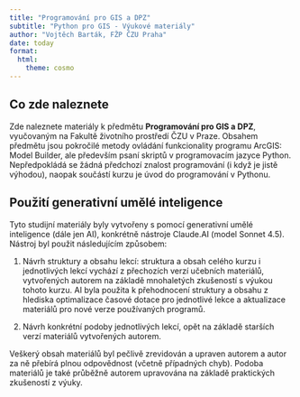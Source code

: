```yaml
---
title: "Programování pro GIS a DPZ"
subtitle: "Python pro GIS - Výukové materiály"
author: "Vojtěch Barták, FŽP ČZU Praha"
date: today
format:
  html:
    theme: cosmo
---
```


## Co zde naleznete

Zde naleznete materiály k předmětu **Programování pro GIS a DPZ**, vyučovaným na Fakultě životního prostředí ČZU v Praze. Obsahem předmětu jsou pokročilé metody ovládání funkcionality programu ArcGIS: Model Builder, ale především psaní skriptů v programovacím jazyce Python. Nepředpokládá se žádná předchozí znalost programování (i když je jistě výhodou), naopak součástí kurzu je úvod do programování v Pythonu.

## Použití generativní umělé inteligence

Tyto studijní materiály byly vytvořeny s pomocí generativní umělé inteligence (dále jen AI), konkrétně nástroje Claude.AI (model Sonnet 4.5). Nástroj byl použit následujícím způsobem:

1. Návrh struktury a obsahu lekcí: struktura a obsah celého kurzu i jednotlivých lekcí vychází z přechozích verzí učebních materiálů, vytvořených autorem na základě mnohaletých zkušeností s výukou tohoto kurzu. AI byla použita k přehodnocení struktury a obsahu z hlediska optimalizace časové dotace pro jednotlivé lekce a aktualizace materiálů pro nové verze používaných programů.

2. Návrh konkrétní podoby jednotlivých lekcí, opět na základě starších verzí materiálů vytvořených autorem.

Veškerý obsah materiálů byl pečlivě zrevidován a upraven autorem a autor za ně přebírá plnou odpovědnost (včetně případných chyb). Podoba materiálů je také průběžně autorem upravována na základě praktických zkušeností z výuky.



